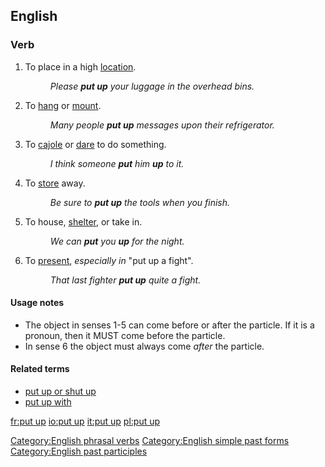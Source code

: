 ==English==

===Verb===
{{en-verb|inf=to [[put]] [[up]]|puts up|putting up|put up}}

# {{transitive}}To place in a high [[location]].
#: ''Please '''put up''' your luggage in the overhead bins.''
# {{transitive}}To [[hang]] or [[mount]].
#: ''Many people '''put up''' messages upon their refrigerator.''
# {{idiom}}{{transitive}} To [[cajole]] or [[dare]] to do something.
#: ''I think someone '''put''' him '''up''' to it.''
# {{idiom}}{{transitive}} To [[store]] away.
#: ''Be sure to '''put up''' the tools when you finish.''
# {{idiom}}{{transitive}} To house, [[shelter]], or take in.
#: ''We can '''put''' you '''up''' for the night.''
# {{idiom}}{{transitive}} To [[present]], ''especially in'' "put up a fight".
#: ''That last fighter '''put up''' quite a fight.''

====Usage notes====
*The object in senses 1-5 can come before or after the particle. If it is a pronoun, then it MUST come before the particle. 
*In sense 6 the object must always come ''after'' the particle.

====Related terms====
*[[put up or shut up]]
*[[put up with]]

[[Category:English phrasal verbs]]
[[Category:English simple past forms]]
[[Category:English past participles]]

[[fr:put up]]
[[io:put up]]
[[it:put up]]
[[pl:put up]]